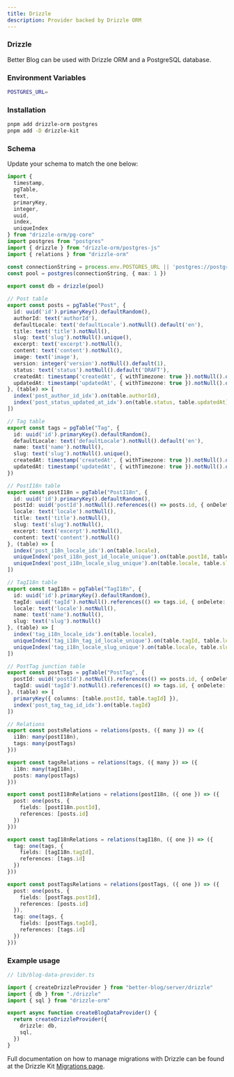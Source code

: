 ```yaml
---
title: Drizzle
description: Provider backed by Drizzle ORM
---
```


### Drizzle

Better Blog can be used with Drizzle ORM and a PostgreSQL database.

### Environment Variables

```bash
POSTGRES_URL=
```

### Installation

```bash
pnpm add drizzle-orm postgres
pnpm add -D drizzle-kit
```

### Schema
Update your schema to match the one below:

```ts
import {
  timestamp,
  pgTable,
  text,
  primaryKey,
  integer,
  uuid,
  index,
  uniqueIndex
} from "drizzle-orm/pg-core"
import postgres from "postgres"
import { drizzle } from "drizzle-orm/postgres-js"
import { relations } from "drizzle-orm"

const connectionString = process.env.POSTGRES_URL || 'postgres://postgres:postgres@localhost:5432/kysely_experiment_1'
const pool = postgres(connectionString, { max: 1 })
 
export const db = drizzle(pool)

// Post table
export const posts = pgTable("Post", {
  id: uuid('id').primaryKey().defaultRandom(),
  authorId: text('authorId'),
  defaultLocale: text('defaultLocale').notNull().default('en'),
  title: text('title').notNull(),
  slug: text('slug').notNull().unique(),
  excerpt: text('excerpt').notNull(),
  content: text('content').notNull(),
  image: text('image'),
  version: integer('version').notNull().default(1),
  status: text('status').notNull().default('DRAFT'),
  createdAt: timestamp('createdAt', { withTimezone: true }).notNull().defaultNow(),
  updatedAt: timestamp('updatedAt', { withTimezone: true }).notNull().defaultNow()
}, (table) => [
  index('post_author_id_idx').on(table.authorId),
  index('post_status_updated_at_idx').on(table.status, table.updatedAt)
])

// Tag table
export const tags = pgTable("Tag", {
  id: uuid('id').primaryKey().defaultRandom(),
  defaultLocale: text('defaultLocale').notNull().default('en'),
  name: text('name').notNull(),
  slug: text('slug').notNull().unique(),
  createdAt: timestamp('createdAt', { withTimezone: true }).notNull().defaultNow(),
  updatedAt: timestamp('updatedAt', { withTimezone: true }).notNull().defaultNow()
})

// PostI18n table
export const postI18n = pgTable("PostI18n", {
  id: uuid('id').primaryKey().defaultRandom(),
  postId: uuid('postId').notNull().references(() => posts.id, { onDelete: 'cascade' }),
  locale: text('locale').notNull(),
  title: text('title').notNull(),
  slug: text('slug').notNull(),
  excerpt: text('excerpt').notNull(),
  content: text('content').notNull()
}, (table) => [
  index('post_i18n_locale_idx').on(table.locale),
  uniqueIndex('post_i18n_post_id_locale_unique').on(table.postId, table.locale),
  uniqueIndex('post_i18n_locale_slug_unique').on(table.locale, table.slug)
])

// TagI18n table
export const tagI18n = pgTable("TagI18n", {
  id: uuid('id').primaryKey().defaultRandom(),
  tagId: uuid('tagId').notNull().references(() => tags.id, { onDelete: 'cascade' }),
  locale: text('locale').notNull(),
  name: text('name').notNull(),
  slug: text('slug').notNull()
}, (table) => [
  index('tag_i18n_locale_idx').on(table.locale),
  uniqueIndex('tag_i18n_tag_id_locale_unique').on(table.tagId, table.locale),
  uniqueIndex('tag_i18n_locale_slug_unique').on(table.locale, table.slug)
])

// PostTag junction table
export const postTags = pgTable("PostTag", {
  postId: uuid('postId').notNull().references(() => posts.id, { onDelete: 'cascade' }),
  tagId: uuid('tagId').notNull().references(() => tags.id, { onDelete: 'cascade' })
}, (table) => [
  primaryKey({ columns: [table.postId, table.tagId] }),
  index('post_tag_tag_id_idx').on(table.tagId)
])

// Relations
export const postsRelations = relations(posts, ({ many }) => ({
  i18n: many(postI18n),
  tags: many(postTags)
}))

export const tagsRelations = relations(tags, ({ many }) => ({
  i18n: many(tagI18n),
  posts: many(postTags)
}))

export const postI18nRelations = relations(postI18n, ({ one }) => ({
  post: one(posts, {
    fields: [postI18n.postId],
    references: [posts.id]
  })
}))

export const tagI18nRelations = relations(tagI18n, ({ one }) => ({
  tag: one(tags, {
    fields: [tagI18n.tagId],
    references: [tags.id]
  })
}))

export const postTagsRelations = relations(postTags, ({ one }) => ({
  post: one(posts, {
    fields: [postTags.postId],
    references: [posts.id]
  }),
  tag: one(tags, {
    fields: [postTags.tagId],
    references: [tags.id]
  })
}))
```

### Example usage

```ts
// lib/blog-data-provider.ts

import { createDrizzleProvider } from "better-blog/server/drizzle"
import { db } from "./drizzle"
import { sql } from "drizzle-orm"

export async function createBlogDataProvider() {
  return createDrizzleProvider({
    drizzle: db,
    sql,
  })
}
```

Full documentation on how to manage migrations with Drizzle can be found at the Drizzle Kit [Migrations page](https://orm.drizzle.team/kit-docs/overview#running-migrations).
